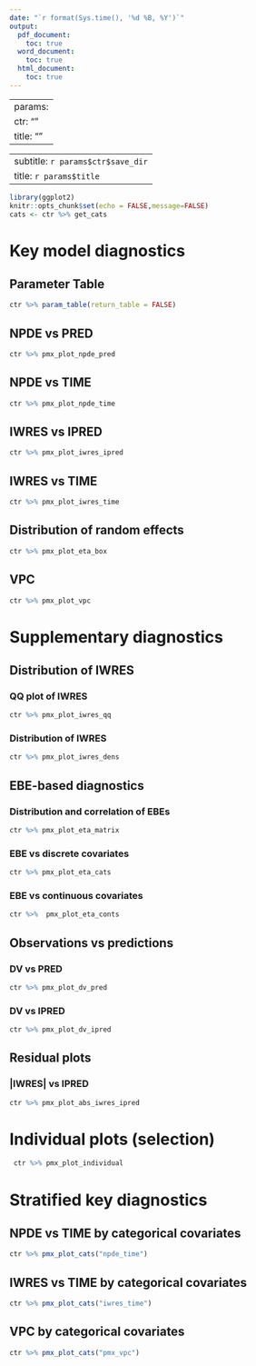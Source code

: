 ```yaml
---
date: "`r format(Sys.time(), '%d %B, %Y')`"
output: 
  pdf_document:
    toc: true
  word_document:
    toc: true
  html_document:
    toc: true
---
```


---
params:
  ctr: ""
  title: ""
---
---
subtitle: `r params$ctr$save_dir`
title: `r params$title `
---

```r
library(ggplot2)
knitr::opts_chunk$set(echo = FALSE,message=FALSE)
cats <- ctr %>% get_cats

```
\newpage

# Key model diagnostics

## Parameter Table

```r
ctr %>% param_table(return_table = FALSE)
```

## NPDE vs PRED
```r
ctr %>% pmx_plot_npde_pred
```
\newpage

## NPDE vs TIME
```r
ctr %>% pmx_plot_npde_time
```
\newpage

## IWRES vs IPRED
```r
ctr %>% pmx_plot_iwres_ipred
```
\newpage

## IWRES vs TIME
```r
ctr %>% pmx_plot_iwres_time
```
\newpage

## Distribution of random effects 
```r
ctr %>% pmx_plot_eta_box
```
\newpage

## VPC
```r
ctr %>% pmx_plot_vpc
```

\newpage

# Supplementary diagnostics

## Distribution of IWRES

### QQ plot of IWRES
```r
ctr %>% pmx_plot_iwres_qq
```

\newpage

### Distribution of IWRES
```r
ctr %>% pmx_plot_iwres_dens
```
\newpage


## EBE-based diagnostics

### Distribution and correlation of EBEs

```r
ctr %>% pmx_plot_eta_matrix
```


\newpage
### EBE vs discrete covariates
```r
ctr %>% pmx_plot_eta_cats
```
\newpage

### EBE vs continuous covariates
```r
ctr %>%  pmx_plot_eta_conts
```
\newpage

## Observations vs predictions

### DV vs PRED
```r
ctr %>% pmx_plot_dv_pred
```
\newpage

### DV vs IPRED
```r
ctr %>% pmx_plot_dv_ipred
```
\newpage

## Residual plots

### |IWRES| vs IPRED
```r
ctr %>% pmx_plot_abs_iwres_ipred
```
\newpage

# Individual plots (selection)

```r
 ctr %>% pmx_plot_individual
```
\newpage

# Stratified key diagnostics 

## NPDE vs TIME by categorical covariates
```r
ctr %>% pmx_plot_cats("npde_time")
```
\newpage

## IWRES vs TIME by categorical covariates
```r
ctr %>% pmx_plot_cats("iwres_time")
```
\newpage

## VPC by categorical covariates
```r
ctr %>% pmx_plot_cats("pmx_vpc")
```

